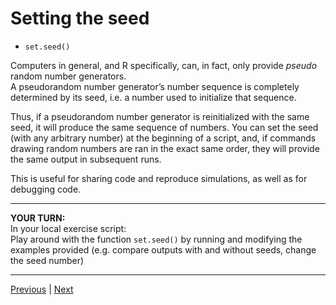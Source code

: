 # Setting the seed

* `set.seed()`

Computers in general, and R specifically, can, in fact, only provide *pseudo* random number generators.  
A pseudorandom number generator's number sequence is completely determined by its seed, i.e. a number used to initialize that sequence.

Thus, if a pseudorandom number generator is reinitialized with the same seed, it will produce the same sequence of numbers.
You can set the seed (with any arbitrary number) at the beginning of a script, and, if commands drawing random numbers are ran in the exact same order, they will provide the same output in subsequent runs.

This is useful for sharing code and reproduce simulations, as well as for debugging code.

***

**YOUR TURN:**  
In your local exercise script:  
Play around with the function `set.seed()` by running and modifying the examples provided (e.g. compare outputs with and without seeds, change the seed number)
 
***

[Previous](./repeat.md) | [Next](./sample-size-n.md)  

